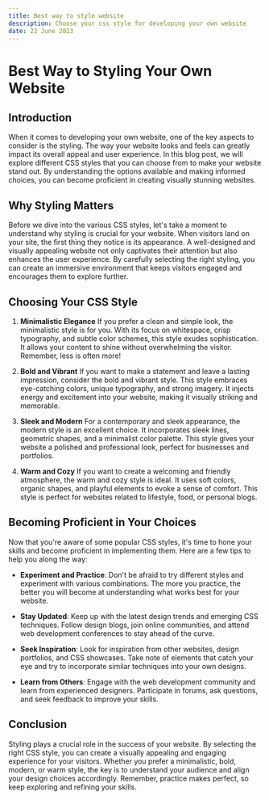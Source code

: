 ```yaml
---
title: Best way to style website
description: Choose your css style for developing your own website
date: 22 June 2023
---
```


# Best Way to Styling Your Own Website

## Introduction

When it comes to developing your own website, one of the key aspects to consider is the styling. The way your website looks and feels can greatly impact its overall appeal and user experience. In this blog post, we will explore different CSS styles that you can choose from to make your website stand out. By understanding the options available and making informed choices, you can become proficient in creating visually stunning websites.

## Why Styling Matters

Before we dive into the various CSS styles, let's take a moment to understand why styling is crucial for your website. When visitors land on your site, the first thing they notice is its appearance. A well-designed and visually appealing website not only captivates their attention but also enhances the user experience. By carefully selecting the right styling, you can create an immersive environment that keeps visitors engaged and encourages them to explore further.

## Choosing Your CSS Style

1. **Minimalistic Elegance**
   If you prefer a clean and simple look, the minimalistic style is for you. With its focus on whitespace, crisp typography, and subtle color schemes, this style exudes sophistication. It allows your content to shine without overwhelming the visitor. Remember, less is often more!


2. **Bold and Vibrant**
   If you want to make a statement and leave a lasting impression, consider the bold and vibrant style. This style embraces eye-catching colors, unique typography, and strong imagery. It injects energy and excitement into your website, making it visually striking and memorable.


3. **Sleek and Modern**
   For a contemporary and sleek appearance, the modern style is an excellent choice. It incorporates sleek lines, geometric shapes, and a minimalist color palette. This style gives your website a polished and professional look, perfect for businesses and portfolios.


4. **Warm and Cozy**
   If you want to create a welcoming and friendly atmosphere, the warm and cozy style is ideal. It uses soft colors, organic shapes, and playful elements to evoke a sense of comfort. This style is perfect for websites related to lifestyle, food, or personal blogs.

## Becoming Proficient in Your Choices

Now that you're aware of some popular CSS styles, it's time to hone your skills and become proficient in implementing them. Here are a few tips to help you along the way:

- **Experiment and Practice**: Don't be afraid to try different styles and experiment with various combinations. The more you practice, the better you will become at understanding what works best for your website.

- **Stay Updated**: Keep up with the latest design trends and emerging CSS techniques. Follow design blogs, join online communities, and attend web development conferences to stay ahead of the curve.

- **Seek Inspiration**: Look for inspiration from other websites, design portfolios, and CSS showcases. Take note of elements that catch your eye and try to incorporate similar techniques into your own designs.

- **Learn from Others**: Engage with the web development community and learn from experienced designers. Participate in forums, ask questions, and seek feedback to improve your skills.

## Conclusion

Styling plays a crucial role in the success of your website. By selecting the right CSS style, you can create a visually appealing and engaging experience for your visitors. Whether you prefer a minimalistic, bold, modern, or warm style, the key is to understand your audience and align your design choices accordingly. Remember, practice makes perfect, so keep exploring and refining your skills.
